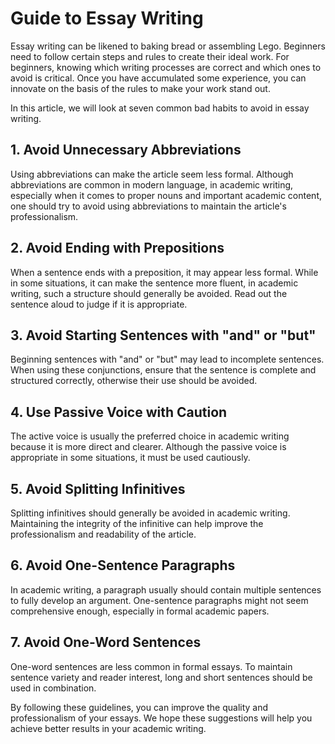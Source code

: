 # Guide to Essay Writing

Essay writing can be likened to baking bread or assembling Lego. Beginners need to follow certain steps and rules to create their ideal work. For beginners, knowing which writing processes are correct and which ones to avoid is critical. Once you have accumulated some experience, you can innovate on the basis of the rules to make your work stand out.

In this article, we will look at seven common bad habits to avoid in essay writing.

## 1. Avoid Unnecessary Abbreviations

Using abbreviations can make the article seem less formal. Although abbreviations are common in modern language, in academic writing, especially when it comes to proper nouns and important academic content, one should try to avoid using abbreviations to maintain the article's professionalism.

## 2. Avoid Ending with Prepositions

When a sentence ends with a preposition, it may appear less formal. While in some situations, it can make the sentence more fluent, in academic writing, such a structure should generally be avoided. Read out the sentence aloud to judge if it is appropriate.

## 3. Avoid Starting Sentences with "and" or "but"

Beginning sentences with "and" or "but" may lead to incomplete sentences. When using these conjunctions, ensure that the sentence is complete and structured correctly, otherwise their use should be avoided.

## 4. Use Passive Voice with Caution

The active voice is usually the preferred choice in academic writing because it is more direct and clearer. Although the passive voice is appropriate in some situations, it must be used cautiously.

## 5. Avoid Splitting Infinitives

Splitting infinitives should generally be avoided in academic writing. Maintaining the integrity of the infinitive can help improve the professionalism and readability of the article.

## 6. Avoid One-Sentence Paragraphs

In academic writing, a paragraph usually should contain multiple sentences to fully develop an argument. One-sentence paragraphs might not seem comprehensive enough, especially in formal academic papers.

## 7. Avoid One-Word Sentences

One-word sentences are less common in formal essays. To maintain sentence variety and reader interest, long and short sentences should be used in combination.

By following these guidelines, you can improve the quality and professionalism of your essays. We hope these suggestions will help you achieve better results in your academic writing.

